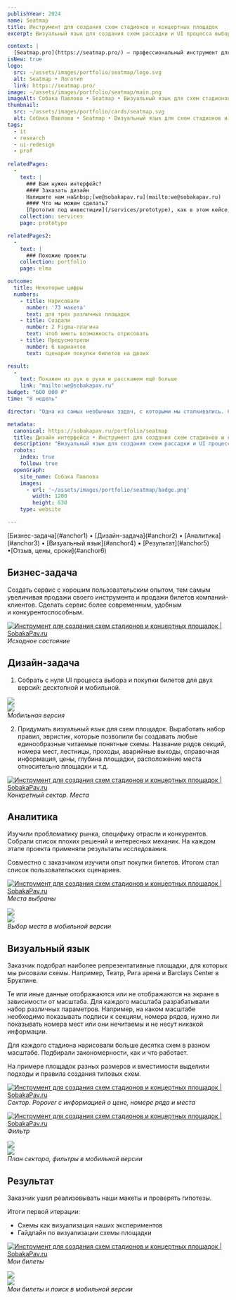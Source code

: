 ```yaml
---
publishYear: 2024
name: Seatmap
title: Инструмент для создания схем стадионов и концертных площадок
excerpt: Визуальный язык для создания схем рассадки и UI процесса выбора и покупки билетов.

context: |
  [Seatmap.pro](https://seatmap.pro/) — профессиональный инструмент для создания планов рассадки различной сложности на стадионах, концертных площадках и аренах. ЦА сервиса — платформы онлайн-бронирования, билетные агенты и площадки для проведения массовых мероприятий.
isNew: true
logo:
  src: ~/assets/images/portfolio/seatmap/logo.svg
  alt: Seatmap • Логотип
  link: https://seatmap.pro/
image: ~/assets/images/portfolio/seatmap/main.png
imageAlt: Собака Павлова • Seatmap • Визуальный язык для схем стадионов и концертных площадок
thumbnail:
  src: ~/assets/images/portfolio/cards/seatmap.svg
  alt: Собака Павлова • Seatmap • Визуальный язык для схем стадионов и концертных площадок
tags:
  - it
  - research
  - ui-redesign
  - prof
  
relatedPages:
  -
    text: |
      ### Вам нужен интерфейс?
      #### Заказать дизайн
      Напишите нам на&nbsp;[we@sobakapav.ru](mailto:we@sobakapav.ru) 
      #### Что мы можем сделать?
      [Прототип под инвестиции](/services/prototype), как в этом кейсе, и [многое другое](/services). 
    collection: services
    page: prototype

relatedPages2:
  -
    text: |
      ### Похожие проекты
    collection: portfolio
    page: elma

outcome:
  title: Некоторые цифры
  numbers:
    - title: Нарисовали
      number: '73 макета'
      text: для трех различных площадок
    - title: Создали
      number: 2 Figma-плагина
      text: чтоб иметь возможность отрисовать
    - title: Предусмотрели
      number: 6 вариантов
      text: сценария покупки билетов на двоих

result:
  -
    text: Покажем из рук в руки и расскажем ещё больше
    link: "mailto:we@sobakapav.ru"
budget: "600 000 ₽"
time: "8 недель"

director: "Одна из самых необычных задач, с которыми мы сталкивались. Сложно. Круто. Нам понравилось."

metadata:
  canonical: https://sobakapav.ru/portfolio/seatmap
  title: Дизайн интерфейса • Инструмент для создания схем стадионов и концертных площадок
  description: "Визуальный язык для создания схем рассадки и UI процесса выбора и покупки билетов."
  robots:
    index: true
    follow: true
  openGraph:
    site_name: Собака Павлова
    images:
      - url: '~/assets/images/portfolio/seatmap/badge.png'
        width: 1200
        height: 630
    type: website

---
```


<TOC>
[Бизнес-задача](#anchor1) • [Дизайн-задача](#anchor2) • [Аналитика](#anchor3) • [Визуальный язык](#anchor4) • [Результат](#anchor5) •[Отзыв, цены, сроки](#anchor6)
</TOC>

## <a name="anchor1" />Бизнес-задача

Создать сервис с хорошим пользовательским опытом, тем самым увеличивая продажи своего инструмента и продажи билетов компаний-клиентов. Сделать сервис более современным, удобным и конкурентоспособным.

<a href="/images/portfolio/seatmap/1.png" target="_blank">![Инструмент для создания схем стадионов и концертных площадок | SobakaPav.ru](~/assets/images/portfolio/seatmap/1.png)</a>
<em>Исходное состояние</em>

## <a name="anchor2" />Дизайн-задача

1. Собрать с нуля UI процесса выбора и покупки билетов для двух версий: десктопной и мобильной.

<div class="flex gap-2 flex-wrap mb-2"> 
  <div class="daisy-mockup-phone">
    <div class="daisy-camera"></div>
    <div class="daisy-display">
      <div class="daisy-artboard daisy-artboard-demo daisy-phone-1 justify-start"><img src="/images/portfolio/seatmap/7.png" class="mt-0 mb-0" /></div>
    </div>
  </div>
  <div class="daisy-mockup-phone">
      <div class="daisy-camera"></div>
      <div class="daisy-display">
        <div class="daisy-artboard daisy-artboard-demo daisy-phone-1 justify-start"><img src="/images/portfolio/seatmap/8.png" class="mt-0 mb-0" /></div>
      </div>
  </div>
</div>
<em>Мобильная версия</em>

2. Придумать визуальный язык для схем площадок. Выработать набор правил, эвристик, которые позволили бы создавать любые единообразные читаемые понятные схемы. Название рядов секций, номера мест, лестницы, проходы, аварийные выходы, справочная информация, цены, глубина площадки, расположение места относительно площадки и т.д. 

<a href="/images/portfolio/seatmap/4.png" target="_blank">![Инструмент для создания схем стадионов и концертных площадок | SobakaPav.ru](~/assets/images/portfolio/seatmap/4.png)</a>
<em>Конкретный сектор. Места</em>

## <a name="anchor3" />Аналитика

Изучили проблематику рынка, специфику отрасли и конкурентов. Собрали список плохих решений и интересных механик. На каждом этапе проекта применяли результаты исследования. 

Совместно с заказчиком изучили опыт покупки билетов. Итогом стал список пользовательских сценариев.

<a href="/images/portfolio/seatmap/5.png" target="_blank">![Инструмент для создания схем стадионов и концертных площадок | SobakaPav.ru](~/assets/images/portfolio/seatmap/5.png)</a>
<em>Места выбраны</em>

<div class="flex gap-2 flex-wrap mb-2"> 
  <div class="daisy-mockup-phone">
    <div class="daisy-camera"></div>
    <div class="daisy-display">
      <div class="daisy-artboard daisy-artboard-demo daisy-phone-1 justify-start"><img src="/images/portfolio/seatmap/11.png" class="mt-0 mb-0" /></div>
    </div>
  </div>
  <div class="daisy-mockup-phone">
      <div class="daisy-camera"></div>
      <div class="daisy-display">
        <div class="daisy-artboard daisy-artboard-demo daisy-phone-1 justify-start"><img src="/images/portfolio/seatmap/12.png" class="mt-0 mb-0" /></div>
      </div>
  </div>
</div>
<em>Выбор места в мобильной версии</em>

## <a name="anchor4" />Визуальный язык

Заказчик подобрал наиболее репрезентативные площадки, для которых мы рисовали схемы. Например, Театр, Рига арена и Barclays Center в Бруклине.

Те или иные данные отображаются или не отображаются на экране в зависимости от масштаба. Для каждого масштаба разрабатывали набор различных параметров. Например, на каком масштабе необходимо показывать подписи к секциям, номера рядов, нужно ли показывать номера мест или они нечитаемы и не несут никакой информации.

Для каждого стадиона нарисовали больше десятка схем в разном масштабе. Подбирали закономерности, как и что работает.

На примере площадок разных размеров и вместимости выделили подходы и правила создания типовых схем.

<a href="/images/portfolio/seatmap/2.png" target="_blank">![Инструмент для создания схем стадионов и концертных площадок | SobakaPav.ru](~/assets/images/portfolio/seatmap/2.png)</a>
<em>Сектор. Popover с информацией о цене, номере ряда и места</em>

<a href="/images/portfolio/seatmap/3.png" target="_blank">![Инструмент для создания схем стадионов и концертных площадок | SobakaPav.ru](~/assets/images/portfolio/seatmap/3.png)</a>
<em>Фильтр</em>

<div class="flex gap-2 flex-wrap mb-2"> 
  <div class="daisy-mockup-phone">
    <div class="daisy-camera"></div>
    <div class="daisy-display">
      <div class="daisy-artboard daisy-artboard-demo daisy-phone-1 justify-start"><img src="/images/portfolio/seatmap/9.png" class="mt-0 mb-0" /></div>
    </div>
  </div>
  <div class="daisy-mockup-phone">
      <div class="daisy-camera"></div>
      <div class="daisy-display">
        <div class="daisy-artboard daisy-artboard-demo daisy-phone-1 justify-start"><img src="/images/portfolio/seatmap/10.png" class="mt-0 mb-0" /></div>
      </div>
  </div>
</div>
<em>План сектора, фильтры в мобильной версии</em> 

## <a name="anchor5" />Результат

Заказчик ушел реализовывать наши макеты и проверять гипотезы. 

Итоги первой итерации: 
- Схемы как визуализация наших экспериментов 
- Гайдлайн по визуализации схемы площадки

<a href="/images/portfolio/seatmap/6.png" target="_blank">![Инструмент для создания схем стадионов и концертных площадок | SobakaPav.ru](~/assets/images/portfolio/seatmap/6.png)</a>
<em>Мои билеты</em>

<div class="flex gap-2 flex-wrap mb-2"> 
  <div class="daisy-mockup-phone">
    <div class="daisy-camera"></div>
    <div class="daisy-display">
      <div class="daisy-artboard daisy-artboard-demo daisy-phone-1 justify-start"><img src="/images/portfolio/seatmap/13.png" class="mt-0 mb-0" /></div>
    </div>
  </div>
  <div class="daisy-mockup-phone">
      <div class="daisy-camera"></div>
      <div class="daisy-display">
        <div class="daisy-artboard daisy-artboard-demo daisy-phone-1 justify-start"><img src="/images/portfolio/seatmap/14.png" class="mt-0 mb-0" /></div>
      </div>
  </div>
</div>
<em>Мои билеты и поиск в мобильной версии</em>

## <a name="anchor6" />


